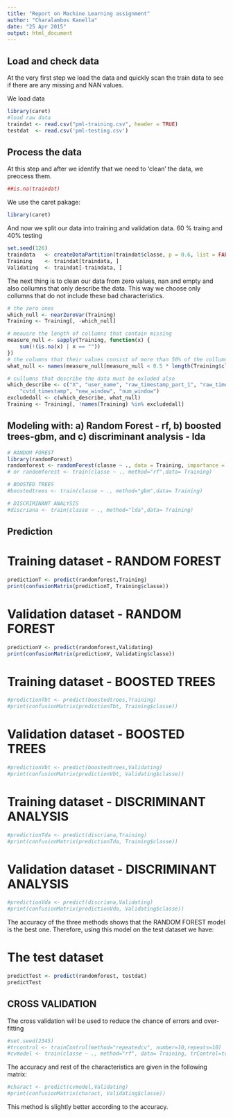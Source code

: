 ```yaml
---
title: "Report on Machine Learning assignment"
author: "Charalambos Kanella"
date: "25 Apr 2015"
output: html_document
---
```


## Load and check data

At the very first step we load the data and quickly scan the train data to see if there are any missing and NAN values.

We load data

```r
library(caret)
#load raw data
traindat <- read.csv("pml-training.csv", header = TRUE)
testdat  <- read.csv('pml-testing.csv')
```
## Process the data

At this step and after we identify that we need to 'clean' the data, we preocess them.
```r
##is.na(traindat)
```

We use the caret pakage:

```r
library(caret)
```
And now we split our data into training and validation data.
60 % traing and 40% testing
```r
set.seed(126)
traindata   <- createDataPartition(traindat$classe, p = 0.6, list = FALSE)
Training    <- traindat[traindata, ]
Validating  <- traindat[-traindata, ]
```

The next thing is to clean our data from zero values, nan and empty and also collumns that only describe the data. This way we choose only collumns that do not include these bad characteristics.

```r
# the zero ones
which_null <- nearZeroVar(Training)
Training <- Training[, -which_null]
```

```r
# meausre the length of collumns that contain missing
measure_null <- sapply(Training, function(x) {
    sum(!(is.na(x) | x == ""))
})
# the columns that their values consist of more than 50% of the collumn length must be exluded
what_null <- names(measure_null[measure_null < 0.5 * length(Training$classe)])

# cullumns that describe the data must be exluded also
which_describe <- c("X", "user_name", "raw_timestamp_part_1", "raw_timestamp_part_2", 
    "cvtd_timestamp", "new_window", "num_window")
excludedall <- c(which_describe, what_null)
Training <- Training[, !names(Training) %in% excludedall]
```

## Modeling with: a) Random Forest - rf, b) boosted trees-gbm, and c) discriminant analysis - lda

```r
# RANDOM FOREST
library(randomForest)
randomforest <- randomForest(classe ~ ., data = Training, importance = TRUE, ntrees = 15)
# or randomforest <- train(classe ~ ., method="rf",data= Training)

# BOOSTED TREES
#boostedtrees <- train(classe ~ ., method="gbm",data= Training)

# DISCRIMINANT ANALYSIS
#discriana <- train(classe ~ ., method="lda",data= Training)
```

## Prediction
# Training dataset - RANDOM FOREST
```r
predictionT <- predict(randomforest,Training)
print(confusionMatrix(predictionT, Training$classe))
```

# Validation dataset - RANDOM FOREST

```r
predictionV <- predict(randomforest,Validating)
print(confusionMatrix(predictionV, Validating$classe))
```

# Training dataset - BOOSTED TREES
```r
#predictionTbt <- predict(boostedtrees,Training)
#print(confusionMatrix(predictionTbt, Training$classe))
```

# Validation dataset - BOOSTED TREES

```r
#predictionVbt <- predict(boostedtrees,Validating)
#print(confusionMatrix(predictionVbt, Validating$classe))
```

# Training dataset - DISCRIMINANT ANALYSIS
```r
#predictionTda <- predict(discriana,Training)
#print(confusionMatrix(predictionTda, Training$classe))
```

# Validation dataset - DISCRIMINANT ANALYSIS

```r
#predictionVda <- predict(discriana,Validating)
#print(confusionMatrix(predictionVda, Validating$classe))
```

The accuracy of the three methods shows that the RANDOM FOREST model is the best one. Therefore, using this model on the test dataset we have:

# The test dataset 

```r
predictTest <- predict(randomforest, testdat)
predictTest
```


## CROSS VALIDATION
The cross validation will be used to reduce the chance of errors and over-fitting

```r
#set.seed(2345)
#trcontrol <- trainControl(method="repeatedcv", number=10,repeats=10)
#cvmodel <- train(classe ~ ., method="rf", data= Training, trControl=trcontrol)
```

The accuracy and rest of the characteristics are given in the following matrix:

```r
#charact <- predict(cvmodel,Validating)
#print(confusionMatrix(charact, Validating$classe))
```

This method is slightly better according to the accuracy.

